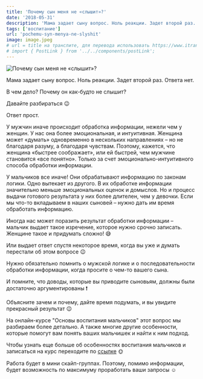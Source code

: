 ```yaml
---
title: 'Почему сын меня не «слышит»?'
date: '2018-05-31'
description: 'Мама задает сыну вопрос. Ноль реакции. Задет второй раз. Ответа нет. В чем дело? Почему он как-будто не слышит? Давайте разбираться.'
tags: ['воспитание']
url: 'pochemu-syn-menya-ne-slyshit'
image: image.jpeg
# url = title на транслите, для перевода использовать https://www.itranslit.com/
# import { PostLink } from '../../components/postLink';
---
```


![Почему сын меня не «слышит»?](./image.jpeg)

Мама задает сыну вопрос. Ноль реакции. Задет второй раз. Ответа нет.

В чем дело? Почему он как-будто не слышит?

Давайте разбираться 😉

Ответ прост.

У мужчин иначе происходит обработка информации, нежели чем у женщин. У нас она более эмоциональная, и интуитивная. Женщина может «думать» одновременно в нескольких направлениях – но не благодаря разуму, а благодаря чувствам. Поэтому, кажется, что женщина «быстрее соображает», или ей быстрей, чем мужчине становится «все понятно». Только за счет эмоционально-интуитивного способа обработки информации.

У мальчиков все иначе! Они обрабатывают информацию по законам логики. Одно вытекает из другого. В их обработке информации значительно меньше эмоциональных оценок и домыслов. Но и процесс выдачи готового результата у них более длителен, чем у девочки. Если мы что-то вкладываем в наших сыновей – нужно дать им время обработать информацию.

Иногда нас может поразить результат обработки информации – мальчик выдает такое изречение, которое нужно срочно записать. Женщине такое и придумать сложно! 😅

Или выдает ответ спустя некоторое время, когда вы уже и думать перестали об этом вопросе 😉

Нужно обязательно помнить о мужской логике и о последовательности обработки информации, когда просите о чем-то вашего сына.

И помните, что доводы, которые вы приводите сыновьям, должны были достаточно аргументированы ❗

Объясните зачем и почему, дайте время подумать, и вы увидите прекрасный результат 😉

На онлайн-курсе "Основы воспитания мальчиков" этот вопрос мы разбираем более детально. А также многие другие особенности, которые помогут вам понять ваших мальчишек и найти к ним подход.

Чтобы узнать еще больше об особенностях воспитания мальчиков и записаться на курс переходите по [ссылке](https://raduga-skazok.ru/2018/03/22/seminar-trening-dlja-roditelej-osnovy-vospitanija-malchikov/) 🌞

Работа будет в мини скайп-группах. Поэтому, помимо информации, будет возможность по максимуму проработать ваши запросы ☺️
